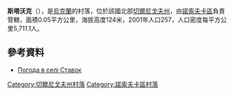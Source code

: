 {{coord|50|55|57|N|31|39|48|E|scale:100000|display=title}}

'''斯塔沃克'''（{{lang-uk|Ставок}}），是[[烏克蘭|烏克蘭]]的村落，位於該國北部[[切爾尼戈夫州|切爾尼戈夫州]]，由[[諾索夫卡區|諾索夫卡區]]負責管轄，面積0.05平方公里，海拔高度124米，2001年人口257，人口密度每平方公里5,711.1人。

==參考資料==
* [http://weather.in.ua/ua/chernigovskaja/24769 Погода в селі Ставок] {{Wayback|url=http://weather.in.ua/ua/chernigovskaja/24769 |date=20111220122453 }}

[[Category:切爾尼戈夫州村落|Category:切爾尼戈夫州村落]]
[[Category:諾索夫卡區村落|Category:諾索夫卡區村落]]


{{Chernihiv-geo-stub}}